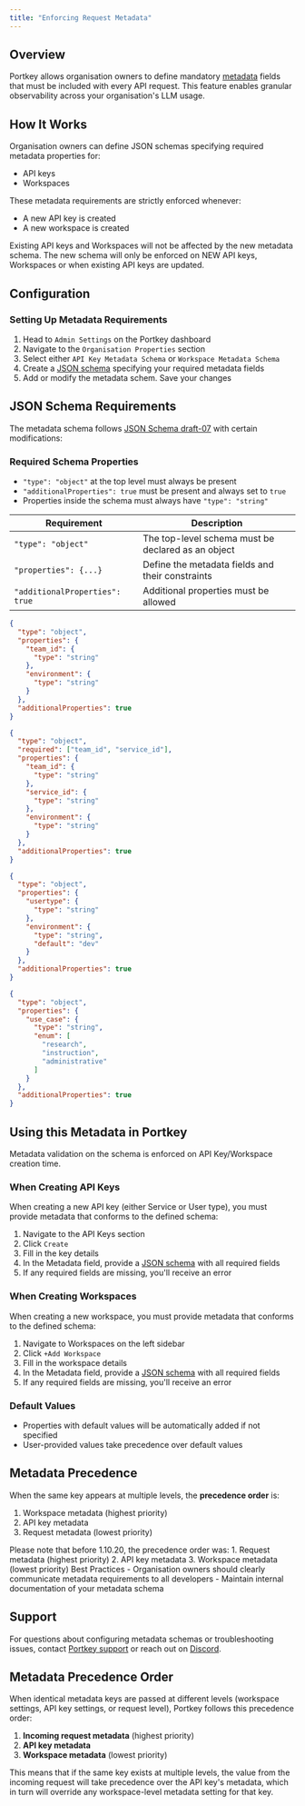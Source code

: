 ```yaml
---
title: "Enforcing Request Metadata"
---
```

## Overview
Portkey allows organisation owners to define mandatory [metadata](/product/observability/metadata) fields that must be included with every API request. This feature enables granular observability across your organisation's LLM usage.

## How It Works
Organisation owners can define JSON schemas specifying required metadata properties for:
- API keys
- Workspaces

These metadata requirements are strictly enforced whenever:
- A new API key is created
- A new workspace is created

<Note>
    Existing API keys and Workspaces will not be affected by the new metadata schema. The new schema will only be enforced on NEW API keys, Workspaces or when existing API keys are updated.
</Note>

## Configuration
### Setting Up Metadata Requirements
1. Head to `Admin Settings` on the Portkey dashboard
2. Navigate to the `Organisation Properties` section
3. Select either `API Key Metadata Schema` or `Workspace Metadata Schema`
4. Create a [JSON schema](#json-schema-requirements) specifying your required metadata fields
5. Add or modify the metadata schem. Save your changes

## JSON Schema Requirements
The metadata schema follows [JSON Schema draft-07](https://json-schema.org/draft-07) with certain modifications:

### Required Schema Properties
- `"type": "object"` at the top level must always be present
- `"additionalProperties": true` must be present and always set to `true`
- Properties inside the schema must always have `"type": "string"`

| Requirement | Description |
| ----------- | ----------- |
| `"type": "object"` | The top-level schema must be declared as an object |
| `"properties": {...}` | Define the metadata fields and their constraints |
| `"additionalProperties": true` | Additional properties must be allowed |


<AccordionGroup>
  <Accordion title="Basic Schema">

```json
{
  "type": "object",
  "properties": {
    "team_id": {
      "type": "string"
    },
    "environment": {
      "type": "string"
    }
  },
  "additionalProperties": true
}
```
</Accordion>

<Accordion title="Schema With Required Fields">

```json
{
  "type": "object",
  "required": ["team_id", "service_id"],
  "properties": {
    "team_id": {
      "type": "string"
    },
    "service_id": {
      "type": "string"
    },
    "environment": {
      "type": "string"
    }
  },
  "additionalProperties": true
}
```

</Accordion>
<Accordion title="Schema With Default Values">

```json
{
  "type": "object",
  "properties": {
    "usertype": {
      "type": "string"
    },
    "environment": {
      "type": "string",
      "default": "dev"
    }
  },
  "additionalProperties": true
}
```

  </Accordion>
  <Accordion title="Schema With Enum Values">

```json
{
  "type": "object",
  "properties": {
    "use_case": {
      "type": "string",
      "enum": [
        "research",
        "instruction",
        "administrative"
      ]
    }
  },
  "additionalProperties": true
}
```

</Accordion>

</AccordionGroup>





## Using this Metadata in Portkey
Metadata validation on the schema is enforced on API Key/Workspace creation time.

### When Creating API Keys
When creating a new API key (either Service or User type), you must provide metadata that conforms to the defined schema:
1. Navigate to the API Keys section
2. Click `Create`
3. Fill in the key details
4. In the Metadata field, provide a [JSON schema](#json-schema-requirements) with all required fields
5. If any required fields are missing, you'll receive an error

### When Creating Workspaces
When creating a new workspace, you must provide metadata that conforms to the defined schema:
1. Navigate to Workspaces on the left sidebar
2. Click `+Add Workspace`
3. Fill in the workspace details
4. In the Metadata field, provide a [JSON schema](#json-schema-requirements) with all required fields
5. If any required fields are missing, you'll receive an error

### Default Values
- Properties with default values will be automatically added if not specified
- User-provided values take precedence over default values



## Metadata Precedence

When the same key appears at multiple levels, the **precedence order** is:

1. Workspace metadata (highest priority)
2. API key metadata
3. Request metadata (lowest priority)

<Info>
  Please note that before 1.10.20, the precedence order was:
  1. Request metadata (highest priority)
  2. API key metadata
  3. Workspace metadata (lowest priority)
</Info>


<Note>
Best Practices
- Organisation owners should clearly communicate metadata requirements to all developers
- Maintain internal documentation of your metadata schema
</Note>

## Support
For questions about configuring metadata schemas or troubleshooting issues, contact [Portkey support](mailto:support@portkey.ai) or reach out on [Discord](https://portkey.sh/reddit-discord).

## Metadata Precedence Order

When identical metadata keys are passed at different levels (workspace settings, API key settings, or request level), Portkey follows this precedence order:

1. **Incoming request metadata** (highest priority)
2. **API key metadata**
3. **Workspace metadata** (lowest priority)

This means that if the same key exists at multiple levels, the value from the incoming request will take precedence over the API key's metadata, which in turn will override any workspace-level metadata setting for that key.
